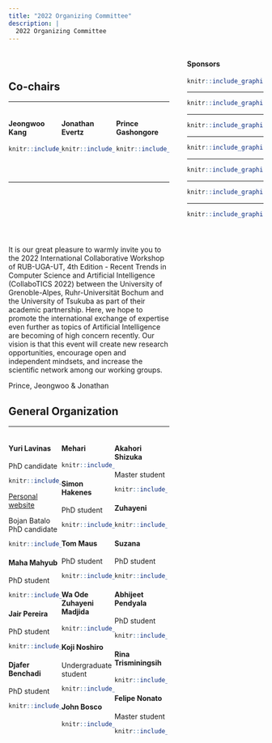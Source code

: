 ```yaml
---
title: "2022 Organizing Committee"
description: |
  2022 Organizing Committee
---
```


<div style="width: 30%; float: right;">

#### Sponsors

<a href = "https://www.tsukuba.ac.jp/en/">

```r
knitr::include_graphics("imgs/ut2.png")
```

</a>

-----

<a href = "https://www.univ-grenoble-alpes.fr/english/">

```r
knitr::include_graphics("imgs/uga2.png")
```
</a>

-----

<a href = "https://www.ruhr-uni-bochum.de/en">

```r
knitr::include_graphics("imgs/rub.png")
```

</a>

-----

<a href = "https://www.cnrs.fr/en">

```r
knitr::include_graphics("imgs/cnrs.png")
```

</a>

-----

<a href = "https://www.univ-grenoble-alpes.fr/english/">

```r
knitr::include_graphics("imgs/region.png")
```

</a>

-----

<a href = "https://air.tsukuba.ac.jp/en/">

```r
knitr::include_graphics("imgs/c_air.png")
```

</a>

-----

<a href = "https://www.grenoble-inp.fr/en">

```r
knitr::include_graphics("imgs/Grenoble_INP.png")
```

</a>


</div>



<div style="width: 63%; float: left;">

<br/>


## Co-chairs

-----

<div>

<div style="width: 33%; float: left">

#### Jeongwoo Kang
<!-- PhD student -->
```r
knitr::include_graphics("imgs/jeongwoo.jpeg")
```

</div>

<div style="width: 33%; float: left">

#### Jonathan Evertz
<!-- PhD student -->
```r
knitr::include_graphics("imgs/Jonathan.jpg")
```

</div>

<div style="width: 33%; float: right">

#### Prince Gashongore
<!-- Post-Doc	student -->
```r
knitr::include_graphics("imgs/missing_avatar.svg")
```

</div>

<br/>

<br/>
<br/>

<br/>
<br/>
<br/>



-----

<br/>

<br/>
<br/>

<br/>


It is our great pleasure to warmly invite you to the 2022 International Collaborative Workshop of RUB-UGA-UT, 4th Edition - Recent Trends in Computer Science and Artificial Intelligence (CollaboTICS 2022) between the University of Grenoble-Alpes, Ruhr-Universität Bochum and the University of Tsukuba as part of their academic partnership. Here, we hope to promote the international exchange of expertise even further as topics of Artificial Intelligence are becoming of high concern recently. Our vision is that this event will create new research opportunities, encourage open and independent mindsets, and increase the scientific network among our working groups.

Prince, Jeongwoo & Jonathan


## General Organization

-----

<div style="width: 33%; float: left;"> 


#### Yuri Lavinas
PhD candidate
```r
knitr::include_graphics("imgs/myself3.png")
```
[Personal website](https://yurilavinas.github.io/)

Bojan Batalo
PhD candidate
```r
knitr::include_graphics("imgs/bojan.jpg")
```


#### Maha Mahyub
PhD student
```r
knitr::include_graphics("imgs/maha.jpg")
```


#### Jair Pereira
PhD student
```r
knitr::include_graphics("imgs/jair.jpeg")
```

#### Djafer Benchadi
PhD student
```r
knitr::include_graphics("imgs/Djafer.jpg")
```


</div>

<div style="width: 33%; float: left;">

#### Mehari
<!-- PhD candidate -->
```r
knitr::include_graphics("imgs/mehari.JPG")
```

#### Simon Hakenes
PhD student
```r
knitr::include_graphics("imgs/simon.jpg")
```

#### Tom Maus
PhD student
```r
knitr::include_graphics("imgs/TomKopie.JPG")
```

#### Wa Ode Zuhayeni Madjida
<!-- PhD candidate -->
```r
knitr::include_graphics("imgs/missing_avatar.svg")
```

#### Koji Noshiro
Undergraduate student
```r
knitr::include_graphics("imgs/missing_avatar.svg")
```

#### John Bosco
<!-- PhD candidate -->
```r
knitr::include_graphics("imgs/missing_avatar.svg")
```



</div>

<div style="width: 33%; float: left;">

#### Akahori Shizuka
Master student
```r
knitr::include_graphics("imgs/shizuka.jpg")
```


#### Zuhayeni
<!-- PhD candidate -->
```r
knitr::include_graphics("imgs/missing_avatar.svg")
```

#### Suzana
PhD student
```r
knitr::include_graphics("imgs/suzana.jpg")
```


#### Abhijeet Pendyala
PhD student
```r
knitr::include_graphics("imgs/missing_avatar.svg")
```

#### Rina Trisminingsih
<!-- PhD candidate -->
```r
knitr::include_graphics("imgs/missing_avatar.svg")
```

#### Felipe Nonato
Master student
```r
knitr::include_graphics("imgs/missing_avatar.svg")
```


</div>


</div>
